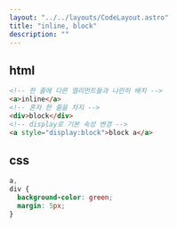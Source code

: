 ```yaml
---
layout: "../../layouts/CodeLayout.astro"
title: "inline, block"
description: ""
---
```


## html

```html
<!-- 한 줄에 다른 엘리먼트들과 나란히 배치 -->
<a>inline</a>
<!-- 혼자 한 줄을 차지 -->
<div>block</div>
<!-- display로 기본 속성 변경 -->
<a style="display:block">block a</a>
```

## css

```css
a,
div {
  background-color: green;
  margin: 5px;
}
```
